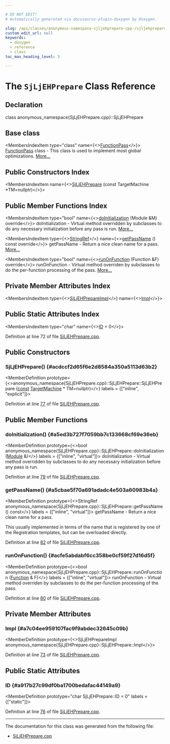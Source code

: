 ```yaml
---

# DO NOT EDIT!
# Automatically generated via docusaurus-plugin-doxygen by Doxygen.

slug: /api/classes/anonymous-namespace-sjljehprepare-cpp-/sjljehprepare
custom_edit_url: null
keywords:
  - doxygen
  - reference
  - class
toc_max_heading_level: 3

---
```





# The `SjLjEHPrepare` Class Reference

<DoxygenPage pluginConfig={pluginConfig}>



## Declaration

<CodeBlock>class anonymous_namespace{SjLjEHPrepare.cpp}::SjLjEHPrepare</CodeBlock>

## Base class

<MembersIndex>

<MembersIndexItem
  type="class"
  name={<><a href="/docs/api/classes/llvm/functionpass">FunctionPass</a></>}>
<a href="/docs/api/classes/llvm/functionpass">FunctionPass</a> class - This class is used to implement most global optimizations. <a href="/docs/api/classes/llvm/functionpass/#details">More...</a>
</MembersIndexItem>

</MembersIndex>

## Public Constructors Index

<MembersIndex>

<MembersIndexItem
  name={<><a href="#acdccf2d65f6e2d8584a350a5113d63b2">SjLjEHPrepare</a> (const TargetMachine &#42;TM=nullptr)</>}>
</MembersIndexItem>

</MembersIndex>

## Public Member Functions Index

<MembersIndex>

<MembersIndexItem
  type="bool"
  name={<><a href="#a5ed3b727f7059bb7c133668cf69e36eb">doInitialization</a> (Module &amp;M) override</>}>
doInitialization - Virtual method overridden by subclasses to do any necessary initialization before any pass is run. <a href="#a5ed3b727f7059bb7c133668cf69e36eb">More...</a>
</MembersIndexItem>

<MembersIndexItem
  type={<><a href="/docs/api/classes/llvm/stringref">StringRef</a></>}
  name={<><a href="#a5cbae5f70a691adadc4e503a60983b4a">getPassName</a> () const override</>}>
getPassName - Return a nice clean name for a pass. <a href="#a5cbae5f70a691adadc4e503a60983b4a">More...</a>
</MembersIndexItem>

<MembersIndexItem
  type="bool"
  name={<><a href="#acfe5abdabf6cc358be0cf59f27d16d5f">runOnFunction</a> (Function &amp;F) override</>}>
runOnFunction - Virtual method overriden by subclasses to do the per-function processing of the pass. <a href="#acfe5abdabf6cc358be0cf59f27d16d5f">More...</a>
</MembersIndexItem>

</MembersIndex>

## Private Member Attributes Index

<MembersIndex>

<MembersIndexItem
  type={<><a href="/docs/api/classes/anonymous-namespace-sjljehprepare-cpp-/sjljehprepareimpl">SjLjEHPrepareImpl</a></>}
  name={<><a href="#a7c04ee959107fac9f9abdec32645c09b">Impl</a></>}>
</MembersIndexItem>

</MembersIndex>

## Public Static Attributes Index

<MembersIndex>

<MembersIndexItem
  type="char"
  name={<><a href="#a917b27c99df0ba1700bedafac44149a9">ID</a> = 0</>}>
</MembersIndexItem>

</MembersIndex>


Definition at line 72 of file <a href="/docs/api/files/lib/lib/codegen/sjljehprepare-cpp">SjLjEHPrepare.cpp</a>.

<SectionDefinition>

## Public Constructors

### SjLjEHPrepare() {#acdccf2d65f6e2d8584a350a5113d63b2}

<MemberDefinition
  prototype={<>anonymous&#95;namespace&#123;SjLjEHPrepare.cpp&#125;::SjLjEHPrepare::SjLjEHPrepare (<a href="/docs/api/files/lib/lib/target/lib/target/aarch64/aarch64promoteconstant-cpp/#a90f8350fecae261c25be85d38b451bff">const</a> <a href="/docs/api/classes/llvm/targetmachine">TargetMachine</a> &#42; TM=nullptr)</>}
  labels = {["inline", "explicit"]}>

Definition at line <a href="/docs/api/files/lib/lib/codegen/sjljehprepare-cpp/#l00077">77</a> of file <a href="/docs/api/files/lib/lib/codegen/sjljehprepare-cpp">SjLjEHPrepare.cpp</a>.
</MemberDefinition>

</SectionDefinition>

<SectionDefinition>

## Public Member Functions

### doInitialization() {#a5ed3b727f7059bb7c133668cf69e36eb}

<MemberDefinition
  prototype={<>bool anonymous&#95;namespace&#123;SjLjEHPrepare.cpp&#125;::SjLjEHPrepare::doInitialization (<a href="/docs/api/classes/llvm/module">Module</a> &amp;)</>}
  labels = {["inline", "virtual"]}>
doInitialization - Virtual method overridden by subclasses to do any necessary initialization before any pass is run.

Definition at line <a href="/docs/api/files/lib/lib/codegen/sjljehprepare-cpp/#l00079">79</a> of file <a href="/docs/api/files/lib/lib/codegen/sjljehprepare-cpp">SjLjEHPrepare.cpp</a>.
</MemberDefinition>

### getPassName() {#a5cbae5f70a691adadc4e503a60983b4a}

<MemberDefinition
  prototype={<>StringRef anonymous&#95;namespace&#123;SjLjEHPrepare.cpp&#125;::SjLjEHPrepare::getPassName () const</>}
  labels = {["inline", "virtual"]}>
getPassName - Return a nice clean name for a pass.

This usually implemented in terms of the name that is registered by one of the Registration templates, but can be overloaded directly.

Definition at line <a href="/docs/api/files/lib/lib/codegen/sjljehprepare-cpp/#l00082">82</a> of file <a href="/docs/api/files/lib/lib/codegen/sjljehprepare-cpp">SjLjEHPrepare.cpp</a>.
</MemberDefinition>

### runOnFunction() {#acfe5abdabf6cc358be0cf59f27d16d5f}

<MemberDefinition
  prototype={<>bool anonymous&#95;namespace&#123;SjLjEHPrepare.cpp&#125;::SjLjEHPrepare::runOnFunction (<a href="/docs/api/classes/llvm/function">Function</a> &amp; F)</>}
  labels = {["inline", "virtual"]}>
runOnFunction - Virtual method overriden by subclasses to do the per-function processing of the pass.

Definition at line <a href="/docs/api/files/lib/lib/codegen/sjljehprepare-cpp/#l00080">80</a> of file <a href="/docs/api/files/lib/lib/codegen/sjljehprepare-cpp">SjLjEHPrepare.cpp</a>.
</MemberDefinition>

</SectionDefinition>

<SectionDefinition>

## Private Member Attributes

### Impl {#a7c04ee959107fac9f9abdec32645c09b}

<MemberDefinition
  prototype={<>SjLjEHPrepareImpl anonymous&#95;namespace&#123;SjLjEHPrepare.cpp&#125;::SjLjEHPrepare::Impl</>}>

Definition at line <a href="/docs/api/files/lib/lib/codegen/sjljehprepare-cpp/#l00073">73</a> of file <a href="/docs/api/files/lib/lib/codegen/sjljehprepare-cpp">SjLjEHPrepare.cpp</a>.
</MemberDefinition>

</SectionDefinition>

<SectionDefinition>

## Public Static Attributes

### ID {#a917b27c99df0ba1700bedafac44149a9}

<MemberDefinition
  prototype="char SjLjEHPrepare::ID = 0"
  labels = {["static"]}>

Definition at line <a href="/docs/api/files/lib/lib/codegen/sjljehprepare-cpp/#l00076">76</a> of file <a href="/docs/api/files/lib/lib/codegen/sjljehprepare-cpp">SjLjEHPrepare.cpp</a>.
</MemberDefinition>

</SectionDefinition>

<hr/>

The documentation for this class was generated from the following file:

<ul>
<li><a href="/docs/api/files/lib/lib/codegen/sjljehprepare-cpp">SjLjEHPrepare.cpp</a></li>
</ul>

</DoxygenPage>
